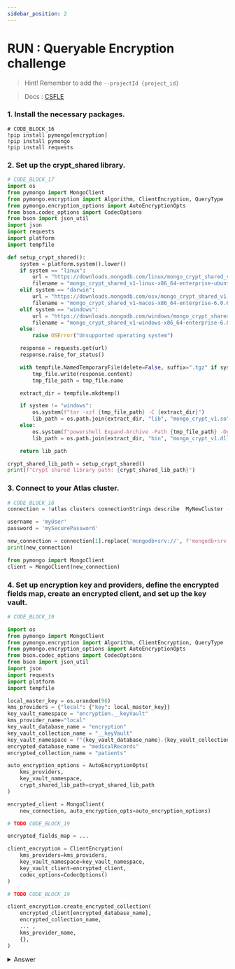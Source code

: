 ```yaml
---
sidebar_position: 2
---
```


# RUN : Queryable Encryption challenge

> Hint! Remember to add the `--projectId {project_id}`

> Docs :  [CSFLE](https://www.mongodb.com/docs/atlas/app-services/data-api/csfle/)

### 1. Install the necessary packages.

```
# CODE_BLOCK_16
!pip install pymongo[encryption]
!pip install pymongo
!pip install requests
```

### 2. Set up the crypt\_shared library.

```python
# CODE_BLOCK_17
import os
from pymongo import MongoClient
from pymongo.encryption import Algorithm, ClientEncryption, QueryType
from pymongo.encryption_options import AutoEncryptionOpts
from bson.codec_options import CodecOptions
from bson import json_util
import json
import requests
import platform
import tempfile

def setup_crypt_shared():
    system = platform.system().lower()
    if system == "linux":
        url = "https://downloads.mongodb.com/linux/mongo_crypt_shared_v1-linux-x86_64-enterprise-ubuntu2004-6.0.6.tgz"
        filename = "mongo_crypt_shared_v1-linux-x86_64-enterprise-ubuntu2004-6.0.6.tgz"
    elif system == "darwin":
        url = "https://downloads.mongodb.com/osx/mongo_crypt_shared_v1-macos-x86_64-enterprise-6.0.6.tgz"
        filename = "mongo_crypt_shared_v1-macos-x86_64-enterprise-6.0.6.tgz"
    elif system == "windows":
        url = "https://downloads.mongodb.com/windows/mongo_crypt_shared_v1-windows-x86_64-enterprise-6.0.6.zip"
        filename = "mongo_crypt_shared_v1-windows-x86_64-enterprise-6.0.6.zip"
    else:
        raise OSError("Unsupported operating system")

    response = requests.get(url)
    response.raise_for_status()

    with tempfile.NamedTemporaryFile(delete=False, suffix=".tgz" if system != "windows" else ".zip") as tmp_file:
        tmp_file.write(response.content)
        tmp_file_path = tmp_file.name

    extract_dir = tempfile.mkdtemp()

    if system != "windows":
        os.system(f"tar -xzf {tmp_file_path} -C {extract_dir}")
        lib_path = os.path.join(extract_dir, "lib", "mongo_crypt_v1.so")
    else:
        os.system(f"powershell Expand-Archive -Path {tmp_file_path} -DestinationPath {extract_dir}")
        lib_path = os.path.join(extract_dir, "bin", "mongo_crypt_v1.dll")

    return lib_path

crypt_shared_lib_path = setup_crypt_shared()
print(f"Crypt shared library path: {crypt_shared_lib_path}")
```

### 3. Connect to your Atlas cluster.

```python
# CODE_BLOCK_18
connection = !atlas clusters connectionStrings describe  MyNewCluster --projectId {project_id}

username = 'myUser'
password = 'mySecurePassword'

new_connection = connection[1].replace('mongodb+srv://', f'mongodb+srv://{username}:{password}@')
print(new_connection)

from pymongo import MongoClient
client = MongoClient(new_connection)
```

### 4. Set up encryption key and providers, define the encrypted fields map, create an encrypted client, and set up the key vault.

```python
# CODE_BLOCK_19

import os
from pymongo import MongoClient
from pymongo.encryption import Algorithm, ClientEncryption, QueryType
from pymongo.encryption_options import AutoEncryptionOpts
from bson.codec_options import CodecOptions
from bson import json_util
import json
import requests
import platform
import tempfile

local_master_key = os.urandom(96)
kms_providers = {"local": {"key": local_master_key}}
key_vault_namespace = "encryption.__keyVault"
kms_provider_name="local"
key_vault_database_name = "encryption"
key_vault_collection_name = "__keyVault"
key_vault_namespace = f"{key_vault_database_name}.{key_vault_collection_name}"
encrypted_database_name = "medicalRecords"
encrypted_collection_name = "patients"

auto_encryption_options = AutoEncryptionOpts(
    kms_providers,
    key_vault_namespace,
    crypt_shared_lib_path=crypt_shared_lib_path
)

encrypted_client = MongoClient(
    new_connection, auto_encryption_opts=auto_encryption_options)

# TODO CODE_BLOCK_19

encrypted_fields_map = ...

client_encryption = ClientEncryption(
    kms_providers=kms_providers,
    key_vault_namespace=key_vault_namespace,
    key_vault_client=encrypted_client,
    codec_options=CodecOptions()
)

# TODO CODE_BLOCK_19

client_encryption.create_encrypted_collection(
    encrypted_client[encrypted_database_name],
    encrypted_collection_name,
    ... ,
    kms_provider_name,
    {},
)

```
<details>
    <summary> Answer </summary>
    ```python
import os
from pymongo import MongoClient
from pymongo.encryption import Algorithm, ClientEncryption, QueryType
from pymongo.encryption_options import AutoEncryptionOpts
from bson.codec_options import CodecOptions
from bson import json_util
import json
import requests
import platform
import tempfile

local_master_key = os.urandom(96)
kms_providers = {"local": {"key": local_master_key}}
key_vault_namespace = "encryption.__keyVault"
kms_provider_name="local"
key_vault_database_name = "encryption"
key_vault_collection_name = "__keyVault"
key_vault_namespace = f"{key_vault_database_name}.{key_vault_collection_name}"
encrypted_database_name = "medicalRecords"
encrypted_collection_name = "patients"

auto_encryption_options = AutoEncryptionOpts(
    kms_providers,
    key_vault_namespace,
    crypt_shared_lib_path=crypt_shared_lib_path
)

encrypted_client = MongoClient(
    new_connection, auto_encryption_opts=auto_encryption_options)

encrypted_fields_map = {
    "fields": [
        {
            "path": "patientRecord.ssn",
            "bsonType": "string",
            "queries": [{"queryType": "equality"}] # potentially 'range'
        },
        {
            "path": "patientRecord.billing",
            "bsonType": "object",
        }
    ]
}

client_encryption = ClientEncryption(
    kms_providers=kms_providers,
    key_vault_namespace=key_vault_namespace,
    key_vault_client=encrypted_client,
    codec_options=CodecOptions()
)

client_encryption.create_encrypted_collection(
    encrypted_client[encrypted_database_name],
    encrypted_collection_name,
    encrypted_fields_map,
    kms_provider_name,
    {},
)
```
</details>

### 5. Insert an encrypted document.

```python
# TODO CODE_BLOCK_20

patient_document = {
    "patientName": "Jon Doe",
    "patientId": 12345678,
    "patientRecord": {
        "ssn": "987-65-4320",
        "billing": {
            "type": "Visa",
            "number": "4111111111111111",
        },
    },
}

# TODO CODE_BLOCK_20

encrypted_collection = #  encrypted_client ...
result = encrypted_collection.insert_one(...)
print(f"Inserted document ID: {result.inserted_id}")
```
<details>
    <summary> Answer </summary>
    ```python
patient_document = {
    "patientName": "Jon Doe",
    "patientId": 12345678,
    "patientRecord": {
        "ssn": "987-65-4320",
        "billing": {
            "type": "Visa",
            "number": "4111111111111111",
        },
    },
}
encrypted_collection = encrypted_client[encrypted_database_name][encrypted_collection_name]
result = encrypted_collection.insert_one(patient_document)
print(f"Inserted document ID: {result.inserted_id}")
```
</details>

### 6. Query the encrypted collection.

```python
# TODO CODE_BLOCK_21

find_result = encrypted_collection.find_one(...)
print(find_result)
...
```
<details>
    <summary> Answer </summary>
    ```python
find_result = encrypted_collection.find_one({
    "patientRecord.ssn": "987-65-4320"
})
print(find_result)
```
</details>

### 7. Query the collection without encryption.

```python
# CODE_BLOCK_22

reg_mongoclient = MongoClient(new_connection)


# TODO CODE_BLOCK_22

find_result = reg_mongoclient[encrypted_database_name][encrypted_collection_name].find_one(...)
print(find_result)

all_docs = reg_mongoclient[encrypted_database_name][encrypted_collection_name].find()
print("\nAll documents in the collection:")
for doc in all_docs:
    print(doc)
```
<details>
    <summary> Answer </summary>
    ```python
print("\nQuerying without encryption:")

reg_mongoclient = MongoClient(new_connection)

find_result = reg_mongoclient[encrypted_database_name][encrypted_collection_name].find_one({
    "patientRecord.ssn": "987-65-4320"
})
print(find_result)

all_docs = reg_mongoclient[encrypted_database_name][encrypted_collection_name].find()
print("\nAll documents in the collection:")
for doc in all_docs:
    print(doc)
```
</details>

## Next Steps

Start the chapter on [On-Premises](./onprem) for self-managed deployments.
